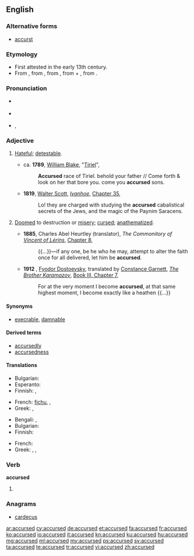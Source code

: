 {{was wotd|2008|August|31}}
==English==

===Alternative forms===
* {{qualifier|obsolete}} [[accurst]] {{defdate|13<sup>th</sup> C.}}

===Etymology===
* First attested in the early 13th century.
* From {{etyl|enm|en}} {{term|acursed|lang=enm}}, from {{term|acursen||to curse|lang=enm}}, from {{etyl|ang|en}} {{term/t|ang|ācursian}}, from {{term/t|ang|ā}} + {{term|cursen|lang=ang}}, from {{term|curs||curse|lang=ang}}.

===Pronunciation===
* {{a|UK}} {{IPA|/əˈkəː.sɪd/|/əˈkəːst/}}
* {{a|US}} {{IPA|/ə.ˈkɝst/|/əˈkɝ.sɪd/}}
* {{audio|en-us-accursed.ogg|Audio (US)|lang=en}}, {{audio|en-us-accursed-2.ogg|Audio (US)|lang=en}}

===Adjective===
{{en-adj}}

# {{context|prenominal|lang=en}} [[hateful|Hateful]]; [[detestable]].
#* ca. '''1789''', [[w:William Blake|William Blake]], "[[s:Tiriel|Tiriel]]",
#*: '''Accursed''' race of Tiriel. behold your father // Come forth & look on her that bore you. come you '''accursed''' sons.
#* '''1819''', [[w:Walter Scott|Walter Scott]], ''[[w:Ivanhoe|Ivanhoe]]'', [[s:Ivanhoe/Chapter 35|Chapter 35]],
#*: Lo! they are charged with studying the '''accursed''' cabalistical secrets of the Jews, and the magic of the Paynim Saracens.
# {{context|archaic|theology|lang=en}} [[doomed|Doomed]] to destruction or [[misery]]; [[cursed]]; [[anathematize]]d.
#* '''1885''', Charles Abel Heurtley (translator), ''The Commonitory of [[w:Vincent of Lérins|Vincent of Lérins]]'', [[s:Nicene and Post-Nicene Fathers: Series II/Volume XI/The Commonitory of Vincent of Lerins/Chapter 8|Chapter 8]],
#*: {{...}}—if any one, be he who he may, attempt to alter the faith once for all delivered, let him be '''accursed'''.
#* '''1912'''<!--translation published-->, [[w:Fyodor Dostoevsky|Fyodor Dostoevsky]], translated by [[w:Constance Garnett|Constance Garnett]], ''[[w:The Brother Karamazov|The Brother Karamazov]]'', [[s:The Brothers Karamazov/Book III/Chapter 7|Book III, Chapter 7]],
#*: For at the very moment I become '''accursed''', at that same highest moment, I become exactly like a heathen {{...}}

====Synonyms====
* {{sense|hateful, detestable}} [[execrable]], [[damnable]]

====Derived terms====
* [[accursedly]]
* [[accursedness]]

====Translations====
{{trans-top|hateful}}
* Bulgarian: {{t+|bg|проклет}}
* Esperanto: {{t|eo|malbenita}}
* Finnish: {{t|fi|kirottu}}, {{t|fi|mokoma}}
{{trans-mid}}
* French: {{qualifier|also as attributes}} [[fichu]], {{t+|fr|satanée}}, {{t+|fr|détestable}}
* Greek: {{t+|el|επάρατος|m|tr=epáratos}}, {{t+|el|καταραμένος|m|tr=kataraménos}}
{{trans-bottom}}

{{trans-top|archaic, theology: cursed}}
* Bengali: {{t|bn|অভিশপ্ত}}, {{t|bn|শাপগ্রস্ত}}
* Bulgarian: {{t+|bg|прокълнат}}
* Finnish: {{t|fi|kirottu}}
{{trans-mid}}
* French: {{t+|fr|maudit}}
* Greek: {{t+|el|επάρατος|m|tr=epáratos}}, {{t+|el|καταραμένος|m|tr=kataraménos}}, {{t+|el|επικατάρατος|m|tr=epikatáratos|sc=Grek}}
{{trans-bottom}}

===Verb===
'''accursed'''

# {{en-past of|accurse}}

===Anagrams===
* [[cardecus#English|cardecus]]

[[ar:accursed]]
[[cy:accursed]]
[[de:accursed]]
[[et:accursed]]
[[fa:accursed]]
[[fr:accursed]]
[[ko:accursed]]
[[io:accursed]]
[[it:accursed]]
[[kn:accursed]]
[[ku:accursed]]
[[hu:accursed]]
[[mg:accursed]]
[[ml:accursed]]
[[my:accursed]]
[[ps:accursed]]
[[sv:accursed]]
[[ta:accursed]]
[[te:accursed]]
[[tr:accursed]]
[[vi:accursed]]
[[zh:accursed]]